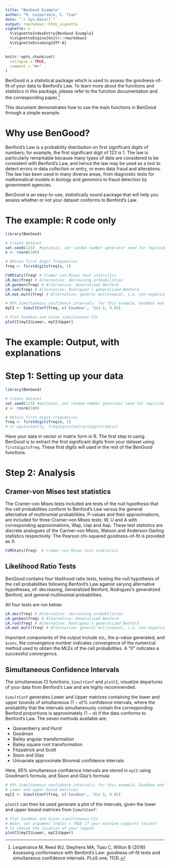 ---
title: "BenGood Example"
author: "M. Lesperance, C. Tsao"
date: "`r Sys.Date()`"
output: rmarkdown::html_vignette
vignette: >
  %\VignetteIndexEntry{BenGood Example}
  %\VignetteEngine{knitr::rmarkdown}
  %\VignetteEncoding{UTF-8}
---

```{r setup, include = FALSE}
knitr::opts_chunk$set(
  collapse = TRUE,
  comment = "#>"
)
```

BenGood is a statistical package which is used to assess the goodness-of-fit of your
data to Benford's Law.
To learn more about the functions and statistics  in
this package, please refer to the function documentation and the corresponding 
paper.^[Lesperance M, Reed WJ, Stephens MA, Tsao C, Wilton B
(2016) Assessing conformance with Benford's Law: goodness-of-fit tests and
simultaneous confidence intervals. PLoS one; 11(3).]

This document demonstrates how to use the main functions in BenGood
through a simple example.

# Why use BenGood? 

Benford's Law is a probability distribution on first significant digits of 
numbers; for example, the first significant digit of 123 is 1. The law is 
particularly remarkable because many types of data are considered to be 
consistent with Benford's Law, and hence the law may be used as a tool to detect
errors in data collection or entry, or even data fraud and alterations. The law
has been used in many diverse areas, from diagnostic tests for mathematical
models in biology and genomics to fraud detection by government agencies.

BenGood is an
easy-to-use, statistically sound package that will help you assess whether or
not your dataset conforms to Benford's Law.

# The example: R code only

```{r, eval=FALSE}
library(BenGood)

# Create dataset
set.seed(123)  #optional, set random number generator seed for replicable results
x <- rnorm(100)

# Obtain first digit frequencies
freq <- firstdigitsfreq(x, 1)

CVMStats(freq) # Cramer-von Mises test statistics
LR.dec(freq) # Alternative: decreasing probabilities
LR.genben(freq) # Alternative: Generalized Benford
LR.rod(freq) # Alternative: Rodriguez's generalized Benford
LR.mat.mult(freq) # Alternative: general multinomial, i.e. non-negative probabilities

# 95% Simultaneous confidence intervals: for this example, Goodman and Sison
myCI <- SimultConf(freq, c('Goodman', 'Sis'), 0.05)

# Plot Goodman and Sison simultaneous CIs
plotCI(myCI$Lower, myCI$Upper)

```

\newpage

# The example: Output, with explanations

# Step 1: Setting up your data


```{r}
library(BenGood)

# Create dataset
set.seed(123) #optional, set random number generator seed for replicable results
x <- rnorm(100)

# Obtain first digit frequencies
freq <- firstdigitsfreq(x, 1)
# or equivalently, freqdigits(extractdigits(data))
```

Have your data in vector or matrix form in R. The first step to using BenGood is to 
extract the first significant digits from your dataset using `firstdigitsfreq`. 
These first digits will used in the rest of the BenGood functions.

# Step 2: Analysis

## Cramer-von Mises test statistics

The Cramer-von Mises tests included are tests of the null hypothesis that
the cell probabilities conform to Benford's Law versus 
the general alternative of multinomial probabilities.
P-values and their approximations, are included for three Cramer-von Mises tests:  W, U and A with corresponding
approximations, Wap, Uap and Aap. These test statistics are discrete analogues of the Carmer-von Mises,
Watson and Anderson-Darling statistics respectively.
The Pearson chi-squared goodness-of-fit is provided as X.

```{r}
CVMStats(freq)  # Cramer-von Mises test statistics
```


## Likelihood Ratio Tests

BenGood contains four likelihood ratio tests, testing the null hypothesis
of the cell probabilities following Benford's Law against varying alternative 
hypotheses, of: decreasing, Generalized Benford, Rodriguez's generalized
Benford, and general multinomial probabilities. 

All four tests are run below:

```{r}
LR.dec(freq) # Alternative: decreasing probabilities
LR.genben(freq) # Alternative: Generalized Benford
LR.rod(freq) # Alternative: Rodriguez's generalized Benford
LR.mat.mult(freq) # Alternative: general multinomial, i.e. non-negative probabilities
```

Important components of the output include `$SL`, the p-value generated, and
`$conv`, the convergence number indicates convergence of the numerical method
used to obtain the MLEs of the cell probabilities. A "0" indicates a successful 
convergence.

## Simultaneous Confidence Intervals

The simultaneous CI functions, `SimultConf` and `plotCI`, 
visualize departures of your data from Benford's Law and are highly recommended.

`SimultConf` generates Lower and Upper matrices containing the lower and upper
bounds of simultaneous $(1-\alpha)$% confidence intervals, where the probability
that the intervals simultaneously contain the corresponding Benford proportions is
approximately $(1-\alpha)$ if the data conforms to Benford's Law. 
The seven methods available are:

- Quesenberry and Hurst
- Goodman
- Bailey angular transformation
- Bailey square root transformation
- Fitzpatrick and Scott
- Sison and Glaz
- Univariate approximate Binomial confidence intervals

Here, 95% simultaneous confidence intervals are stored in `myCI` using
Goodman's formula, and Sison and Glaz's formula:
```{r}
# 95% Simultaneous confidence intervals: for this example, Goodman and Sison
# Lower and upper bound matrices
myCI <- SimultConf(freq, c('Goodman', 'Sis'), 0.05)
```

`plotCI` can then be used generate a plot of the intervals, given the lower and
upper bound matrices from `SimultConf`:

\newpage
```{r fig.align = 'center', fig.dim = c(5,5)}
# Plot Goodman and Sison simultaneous CIs
# Note: set argument legloc = TRUE if your machine supports locator 
# to choose the location of your legend
plotCI(myCI$Lower, myCI$Upper)
```


